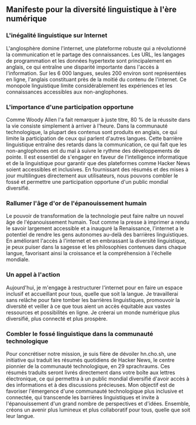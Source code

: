 

<CallToAction />

<Steps>

## Manifeste pour la diversité linguistique à l'ère numérique

### L'inégalité linguistique sur Internet

L'anglosphère domine l'internet, une plateforme robuste qui a révolutionné la communication et le partage des connaissances. Les URL, les langages de programmation et les données hypertexte sont principalement en anglais, ce qui entraîne une disparité importante dans l'accès à l'information. Sur les 6 000 langues, seules 200 environ sont représentées en ligne, l'anglais constituant près de la moitié du contenu de l'internet. Ce monopole linguistique limite considérablement les expériences et les connaissances accessibles aux non-anglophones.

### L'importance d'une participation opportune

Comme Woody Allen l'a fait remarquer à juste titre, 80 % de la réussite dans la vie consiste simplement à arriver à l'heure. Dans la communauté technologique, la plupart des contenus sont produits en anglais, ce qui limite la participation de ceux qui parlent d'autres langues. Cette barrière linguistique entraîne des retards dans la communication, ce qui fait que les non-anglophones ont du mal à suivre le rythme des développements de pointe. Il est essentiel de s'engager en faveur de l'intelligence informatique et de la linguistique pour garantir que des plateformes comme Hacker News soient accessibles et inclusives. En fournissant des résumés et des mises à jour multilingues directement aux utilisateurs, nous pouvons combler le fossé et permettre une participation opportune d'un public mondial diversifié.

### Rallumer l'âge d'or de l'épanouissement humain

Le pouvoir de transformation de la technologie peut faire naître un nouvel âge de l'épanouissement humain. Tout comme la presse à imprimer a rendu le savoir largement accessible et a inauguré la Renaissance, l'internet a le potentiel de rendre les gens autonomes au-delà des barrières linguistiques. En améliorant l'accès à l'internet et en embrassant la diversité linguistique, je peux puiser dans la sagesse et les philosophies contenues dans chaque langue, favorisant ainsi la croissance et la compréhension à l'échelle mondiale.

### Un appel à l'action

Aujourd'hui, je m'engage à restructurer l'internet pour en faire un espace inclusif et accueillant pour tous, quelle que soit la langue. Je travaillerai sans relâche pour faire tomber les barrières linguistiques, promouvoir la diversité et veiller à ce que tous aient un accès équitable aux vastes ressources et possibilités en ligne. Je créerai un monde numérique plus diversifié, plus connecté et plus prospère.

### Combler le fossé linguistique dans la communauté technologique

Pour concrétiser notre mission, je suis fière de dévoiler hn.cho.sh, une initiative qui traduit les résumés quotidiens de Hacker News, le centre pionnier de la communauté technologique, en 29 sprachraums. Ces résumés traduits seront livrés directement dans votre boîte aux lettres électronique, ce qui permettra à un public mondial diversifié d'avoir accès à des informations et à des discussions précieuses. Mon objectif est de favoriser l'émergence d'une communauté technologique plus inclusive et connectée, qui transcende les barrières linguistiques et invite à l'épanouissement d'un grand nombre de perspectives et d'idées. Ensemble, créons un avenir plus lumineux et plus collaboratif pour tous, quelle que soit leur langue.

</Steps>
